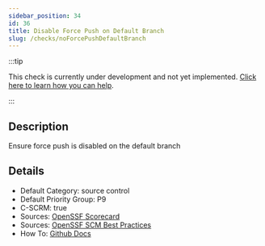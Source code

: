 ```yaml
---
sidebar_position: 34
id: 36
title: Disable Force Push on Default Branch
slug: /checks/noForcePushDefaultBranch
---
```


<!-- BANNER:START -->
:::tip

This check is currently under development and not yet implemented. [Click here to learn how you can help](/contribute).

:::
<!-- BANNER:END -->

<!-- DESCRIPTION:START -->
## Description
Ensure force push is disabled on the default branch
<!-- DESCRIPTION:END -->

<!-- DETAILS:START -->
## Details
- Default Category: source control
- Default Priority Group: P9
- C-SCRM: true
- Sources: [OpenSSF Scorecard](https://github.com/ossf/scorecard/blob/main/docs/checks.md#branch-protection)
- Sources: [OpenSSF SCM Best Practices](https://best.openssf.org/SCM-BestPractices/github/repository/missing_default_branch_protection_force_push.html)
- How To: [Github Docs](https://docs.github.com/en/repositories/configuring-branches-and-merges-in-your-repository/managing-protected-branches/about-protected-branches)

<!-- DETAILS:END -->
